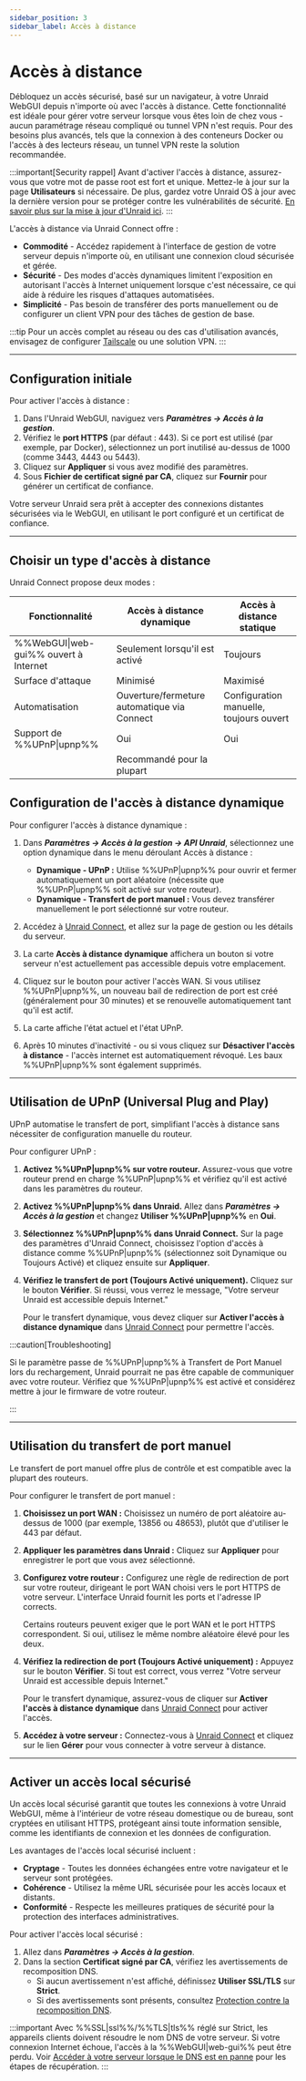 ```yaml
---
sidebar_position: 3
sidebar_label: Accès à distance
---
```



# Accès à distance

Débloquez un accès sécurisé, basé sur un navigateur, à votre Unraid WebGUI depuis n'importe où avec l'accès à distance. Cette fonctionnalité est idéale pour gérer votre serveur lorsque vous êtes loin de chez vous - aucun paramétrage réseau compliqué ou tunnel VPN n'est requis. Pour des besoins plus avancés, tels que la connexion à des conteneurs Docker ou l'accès à des lecteurs réseau, un tunnel VPN reste la solution recommandée.

:::important[Security rappel]
Avant d'activer l'accès à distance, assurez-vous que votre mot de passe root est fort et unique. Mettez-le à jour sur la page **Utilisateurs** si nécessaire. De plus, gardez votre Unraid OS à jour avec la dernière version pour se protéger contre les vulnérabilités de sécurité. [En savoir plus sur la mise à jour d'Unraid ici](../unraid-os/system-administration/maintain-and-update/upgrading-unraid.mdx).
:::

L'accès à distance via Unraid Connect offre :

- **Commodité** - Accédez rapidement à l'interface de gestion de votre serveur depuis n'importe où, en utilisant une connexion cloud sécurisée et gérée.
- **Sécurité** - Des modes d'accès dynamiques limitent l'exposition en autorisant l'accès à Internet uniquement lorsque c'est nécessaire, ce qui aide à réduire les risques d'attaques automatisées.
- **Simplicité** - Pas besoin de transférer des ports manuellement ou de configurer un client VPN pour des tâches de gestion de base.

:::tip
Pour un accès complet au réseau ou des cas d'utilisation avancés, envisagez de configurer [Tailscale](../unraid-os/system-administration/secure-your-server/tailscale.mdx) ou une solution VPN.
:::

---

## Configuration initiale

Pour activer l'accès à distance :

1. Dans l'Unraid WebGUI, naviguez vers ***Paramètres → Accès à la gestion***.
2. Vérifiez le **port HTTPS** (par défaut : 443). Si ce port est utilisé (par exemple, par Docker), sélectionnez un port inutilisé au-dessus de 1000 (comme 3443, 4443 ou 5443).
3. Cliquez sur **Appliquer** si vous avez modifié des paramètres.
4. Sous **Fichier de certificat signé par CA**, cliquez sur **Fournir** pour générer un certificat de confiance.

Votre serveur Unraid sera prêt à accepter des connexions distantes sécurisées via le WebGUI, en utilisant le port configuré et un certificat de confiance.

---

## Choisir un type d'accès à distance

Unraid Connect propose deux modes :

<Tabs>
  <TabItem value="dynamique" label="Accès à distance dynamique" default>
    <RemoteAccessDynamic />
  </TabItem>

  <TabItem value="statique" label="Accès à distance statique">
    <RemoteAccessStatic />
  </TabItem>
</Tabs>

| Fonctionnalité                        | Accès à distance dynamique                  | Accès à distance statique               |
| ------------------------------------- | ------------------------------------------- | --------------------------------------- |
| %%WebGUI\|web-gui%% ouvert à Internet | Seulement lorsqu'il est activé              | Toujours                                |
| Surface d'attaque                     | Minimisé                                    | Maximisé                                |
| Automatisation                        | Ouverture/fermeture automatique via Connect | Configuration manuelle, toujours ouvert |
| Support de %%UPnP\|upnp%%             | Oui                                         | Oui                                     |
|                                       | Recommandé pour la plupart                  |                                         |

## Configuration de l'accès à distance dynamique

Pour configurer l'accès à distance dynamique :

1. Dans ***Paramètres → Accès à la gestion → API Unraid***, sélectionnez une option dynamique dans le menu déroulant Accès à distance :
   - **Dynamique - UPnP :** Utilise %%UPnP|upnp%% pour ouvrir et fermer automatiquement un port aléatoire (nécessite que %%UPnP|upnp%% soit activé sur votre routeur).
   - **Dynamique - Transfert de port manuel :** Vous devez transférer manuellement le port sélectionné sur votre routeur.

2. Accédez à [Unraid Connect](https://connect.myunraid.net/), et allez sur la page de gestion ou les détails du serveur.

3. La carte **Accès à distance dynamique** affichera un bouton si votre serveur n'est actuellement pas accessible depuis votre emplacement.

4. Cliquez sur le bouton pour activer l'accès WAN. Si vous utilisez %%UPnP|upnp%%, un nouveau bail de redirection de port est créé (généralement pour 30 minutes) et se renouvelle automatiquement tant qu'il est actif.

5. La carte affiche l'état actuel et l'état UPnP.

6. Après 10 minutes d'inactivité - ou si vous cliquez sur **Désactiver l'accès à distance** - l'accès internet est automatiquement révoqué. Les baux %%UPnP|upnp%% sont également supprimés.

---

## Utilisation de UPnP (Universal Plug and Play)

UPnP automatise le transfert de port, simplifiant l'accès à distance sans nécessiter de configuration manuelle du routeur.

Pour configurer UPnP :

1. **Activez %%UPnP|upnp%% sur votre routeur.**
   Assurez-vous que votre routeur prend en charge %%UPnP|upnp%% et vérifiez qu'il est activé dans les paramètres du routeur.

2. **Activez %%UPnP|upnp%% dans Unraid.**
   Allez dans ***Paramètres → Accès à la gestion*** et changez **Utiliser %%UPnP|upnp%%** en **Oui**.

3. **Sélectionnez %%UPnP|upnp%% dans Unraid Connect.**
   Sur la page des paramètres d'Unraid Connect, choisissez l'option d'accès à distance comme %%UPnP|upnp%% (sélectionnez soit Dynamique ou Toujours Activé) et cliquez ensuite sur **Appliquer**.

4. **Vérifiez le transfert de port (Toujours Activé uniquement).**
   Cliquez sur le bouton **Vérifier**. Si réussi, vous verrez le message, "Votre serveur Unraid est accessible depuis Internet."

   Pour le transfert dynamique, vous devez cliquer sur **Activer l'accès à distance dynamique** dans [Unraid Connect](https://connect.myunraid.net/) pour permettre l'accès.

:::caution\[Troubleshooting]

Si le paramètre passe de %%UPnP|upnp%% à Transfert de Port Manuel lors du rechargement, Unraid pourrait ne pas être capable de communiquer avec votre routeur. Vérifiez que %%UPnP|upnp%% est activé et considérez mettre à jour le firmware de votre routeur.

:::

---

## Utilisation du transfert de port manuel

Le transfert de port manuel offre plus de contrôle et est compatible avec la plupart des routeurs.

Pour configurer le transfert de port manuel :

1. **Choisissez un port WAN :** Choisissez un numéro de port aléatoire au-dessus de 1000 (par exemple, 13856 ou 48653), plutôt que d'utiliser le 443 par défaut.

2. **Appliquer les paramètres dans Unraid :** Cliquez sur **Appliquer** pour enregistrer le port que vous avez sélectionné.

3. **Configurez votre routeur :** Configurez une règle de redirection de port sur votre routeur, dirigeant le port WAN choisi vers le port HTTPS de votre serveur. L'interface Unraid fournit les ports et l'adresse IP corrects.

   Certains routeurs peuvent exiger que le port WAN et le port HTTPS correspondent. Si oui, utilisez le même nombre aléatoire élevé pour les deux.

4. **Vérifiez la redirection de port (Toujours Activé uniquement) :** Appuyez sur le bouton **Vérifier**. Si tout est correct, vous verrez "Votre serveur Unraid est accessible depuis Internet."

   Pour le transfert dynamique, assurez-vous de cliquer sur **Activer l'accès à distance dynamique** dans [Unraid Connect](https://connect.myunraid.net/) pour activer l'accès.

5. **Accédez à votre serveur :** Connectez-vous à [Unraid Connect](https://connect.myunraid.net/) et cliquez sur le lien **Gérer** pour vous connecter à votre serveur à distance.

---

## Activer un accès local sécurisé

Un accès local sécurisé garantit que toutes les connexions à votre Unraid WebGUI, même à l'intérieur de votre réseau domestique ou de bureau, sont cryptées en utilisant HTTPS, protégeant ainsi toute information sensible, comme les identifiants de connexion et les données de configuration.

Les avantages de l'accès local sécurisé incluent :

- **Cryptage** - Toutes les données échangées entre votre navigateur et le serveur sont protégées.
- **Cohérence** - Utilisez la même URL sécurisée pour les accès locaux et distants.
- **Conformité** - Respecte les meilleures pratiques de sécurité pour la protection des interfaces administratives.

Pour activer l'accès local sécurisé :

1. Allez dans ***Paramètres → Accès à la gestion***.
2. Dans la section **Certificat signé par CA**, vérifiez les avertissements de recomposition DNS.
   - Si aucun avertissement n'est affiché, définissez **Utiliser SSL/TLS** sur **Strict**.
   - Si des avertissements sont présents, consultez [Protection contre la recomposition DNS](../unraid-os/system-administration/secure-your-server/securing-your-connection.mdx#dns-rebinding-protection).

:::important
Avec %%SSL|ssl%%/%%TLS|tls%% réglé sur Strict, les appareils clients doivent résoudre le nom DNS de votre serveur. Si votre connexion Internet échoue, l'accès à la %%WebGUI|web-gui%% peut être perdu. Voir [Accéder à votre serveur lorsque le DNS est en panne](../unraid-os/system-administration/secure-your-server/securing-your-connection.mdx#accessing-your-server-when-dns-is-down) pour les étapes de récupération.
:::
